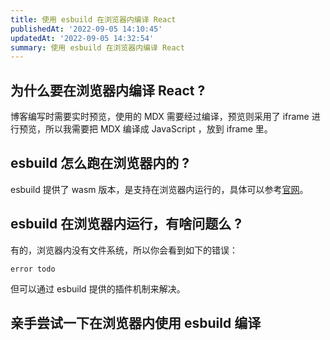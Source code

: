 ```yaml
---
title: 使用 esbuild 在浏览器内编译 React
publishedAt: '2022-09-05 14:10:45'
updatedAt: '2022-09-05 14:32:54'
summary: 使用 esbuild 在浏览器内编译 React
---
```



## 为什么要在浏览器内编译 React ?

博客编写时需要实时预览，使用的 MDX 需要经过编译，预览则采用了 iframe 进行预览，所以我需要把 MDX 编译成 JavaScript ，放到 iframe 里。

## esbuild 怎么跑在浏览器内的 ?

esbuild 提供了 wasm 版本，是支持在浏览器内运行的，具体可以参考[官网](https://esbuild.github.io/api/#running-in-the-browser)。

## esbuild 在浏览器内运行，有啥问题么 ?

有的，浏览器内没有文件系统，所以你会看到如下的错误：

`error todo`

但可以通过 esbuild 提供的插件机制来解决。

## 亲手尝试一下在浏览器内使用 esbuild 编译



